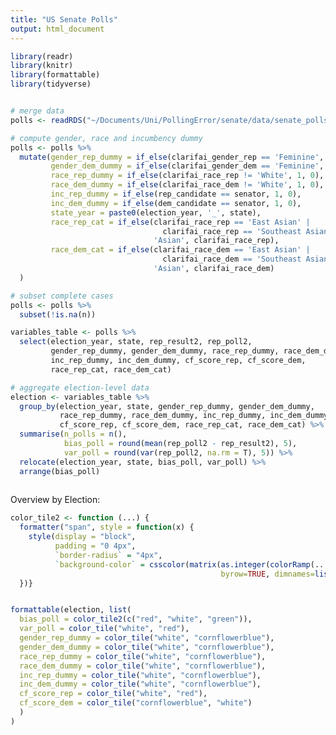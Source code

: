 ```yaml
---
title: "US Senate Polls"
output: html_document
---
```


```r
library(readr)
library(knitr)
library(formattable)
library(tidyverse)


# merge data
polls <- readRDS("~/Documents/Uni/PollingError/senate/data/senate_polls1998_2020_score.RDS")

# compute gender, race and incumbency dummy
polls <- polls %>%
  mutate(gender_rep_dummy = if_else(clarifai_gender_rep == 'Feminine', 1, 0),
         gender_dem_dummy = if_else(clarifai_gender_dem == 'Feminine', 1, 0),
         race_rep_dummy = if_else(clarifai_race_rep != 'White', 1, 0),
         race_dem_dummy = if_else(clarifai_race_dem != 'White', 1, 0),
         inc_rep_dummy = if_else(rep_candidate == senator, 1, 0),
         inc_dem_dummy = if_else(dem_candidate == senator, 1, 0),
         state_year = paste0(election_year, '_', state),
         race_rep_cat = if_else(clarifai_race_rep == 'East Asian' |
                                  clarifai_race_rep == 'Southeast Asian', 
                                'Asian', clarifai_race_rep),
         race_dem_cat = if_else(clarifai_race_dem == 'East Asian' |
                                  clarifai_race_dem == 'Southeast Asian', 
                                'Asian', clarifai_race_dem)
  )

# subset complete cases
polls <- polls %>% 
  subset(!is.na(n))

variables_table <- polls %>%
  select(election_year, state, rep_result2, rep_poll2, 
         gender_rep_dummy, gender_dem_dummy, race_rep_dummy, race_dem_dummy,
         inc_rep_dummy, inc_dem_dummy, cf_score_rep, cf_score_dem, 
         race_rep_cat, race_dem_cat)

# aggregate election-level data
election <- variables_table %>% 
  group_by(election_year, state, gender_rep_dummy, gender_dem_dummy, 
           race_rep_dummy, race_dem_dummy, inc_rep_dummy, inc_dem_dummy, 
           cf_score_rep, cf_score_dem, race_rep_cat, race_dem_cat) %>% 
  summarise(n_polls = n(),
            bias_poll = round(mean(rep_poll2 - rep_result2), 5),
            var_poll = round(var(rep_poll2, na.rm = T), 5)) %>% 
  relocate(election_year, state, bias_poll, var_poll) %>% 
  arrange(bias_poll)
  


```

Overview by Election:

```r

color_tile2 <- function (...) {
  formatter("span", style = function(x) {
    style(display = "block",
          padding = "0 4px", 
          `border-radius` = "4px", 
          `background-color` = csscolor(matrix(as.integer(colorRamp(...)(normalize(as.numeric(x)))), 
                                               byrow=TRUE, dimnames=list(c("red","green","blue"), NULL), nrow=3)))
  })}


formattable(election, list(
  bias_poll = color_tile2(c("red", "white", "green")),
  var_poll = color_tile("white", "red"),
  gender_rep_dummy = color_tile("white", "cornflowerblue"),
  gender_dem_dummy = color_tile("white", "cornflowerblue"),
  race_rep_dummy = color_tile("white", "cornflowerblue"),
  race_dem_dummy = color_tile("white", "cornflowerblue"),
  inc_rep_dummy = color_tile("white", "cornflowerblue"),
  inc_dem_dummy = color_tile("white", "cornflowerblue"),
  cf_score_rep = color_tile("white", "red"),
  cf_score_dem = color_tile("cornflowerblue", "white")
  )
)
```
